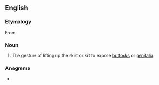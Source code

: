 ==English==
{{wikipedia}}

===Etymology===
From {{etyl|grc|en}} {{m|grc|ἀνάσυρμα}}.

===Noun===
{{en-noun|anasyrmata}}

# The gesture of lifting up the skirt or kilt to expose [[buttocks]] or [[genitalia]].

===Anagrams===
* {{anagrams|en|a=aaamnrsy|Mansaray}}